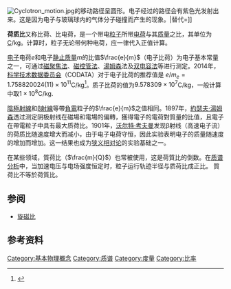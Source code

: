 {{NoteTA|G1=物理學}}
[[File:Cyclotron_motion.jpg|thumb]]的移动路径呈圆形。电子经过的路径会有紫色光发射出来。这是因为电子与玻璃球内的气体分子碰撞而产生的现象。|替代=]]

'''荷质比'''又称比荷、比电荷，是一个带电[[粒子|粒子]]所带[[电荷|电荷]]与其[[质量|质量]]之比，其单位为[[库仑|C]]/kg。计算时，粒子无论带何种电荷，应一律代入正值计算。

[[电子|电子]]电荷<math>e</math>和电子[[静止质量|静止质量]]<math>m</math>的比值<math>\frac{e}{m}</math>（电子比荷）为电子基本常量之一，可通过[[磁聚焦法|磁聚焦法]]、[[磁控管法|磁控管法]]、[[約瑟夫·湯姆森|湯姆森]]法及[[双电容法|双电容法]]等进行测定。2014年，[[科学技术数据委员会|科学技术数据委员会]]（CODATA）对于电子比荷的推荐值是 <math>e/m_e=1.758820024(11)\times 10^{11}</math>C/kg<ref name=autogenerated1>{{cite web |author1=NIST |title=CODATA Value:    electron charge to mass quotient |url=https://physics.nist.gov/cgi-bin/cuu/Value?esme |website=physics.nist.gov |accessdate=2018-07-14 |archive-date=2018-07-15 |archive-url=https://web.archive.org/web/20180715011009/https://physics.nist.gov/cgi-bin/cuu/Value?esme |dead-url=no }}</ref>。质子比荷的值为<math>9.578309 \times 10^7</math>C/kg，一般计算中取<math>1\times 10^8</math>C/kg.

[[陰極射線|陰極射線]]和[[β射線|β射線]]等帶[[負電|負電]]粒子的<math>\frac{e}{m}</math>之值相同。1897年，[[約瑟夫·湯姆森|約瑟夫·湯姆森]]透过测定阴极射线在磁場和電場的偏轉，獲得電子的電荷對質量的比值，且電子在帶電粒子中具有最大质荷比。1901年，[[沃尔特·考夫曼|沃尔特·考夫曼]]发现β射线（高速电子流）的荷质比随速度增大而减小，由于电子电荷守恒，因此实验表明电子的质量随速度的增加而增加。这一结果也成为[[狭义相对论|狭义相对论]]的实验基础之一。

在某些领域，質荷比（<math>\frac{m}{Q}</math>）也常被使用，这是荷質比的倒数。在[[质谱分析|质谱分析]]中，当加速电压与电场强度恒定时，粒子运行轨迹半径与质荷比成正比。       
質荷比不等於荷質比。

==参阅==
* [[旋磁比|旋磁比]]

==参考资料==
{{reflist}}

[[Category:基本物理概念|Category:基本物理概念]]
[[Category:质谱|Category:质谱]]
[[Category:度量|Category:度量]]
[[Category:比率|Category:比率]]